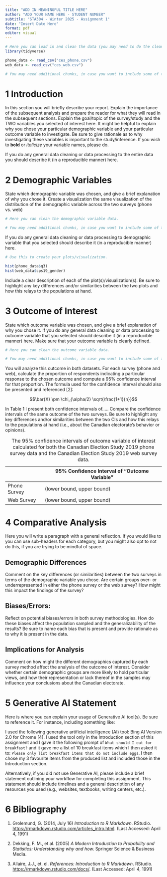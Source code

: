 ```yaml
---
title: "ADD IN MEANINGFUL TITLE HERE"
author: "ADD YOUR NAME HERE - STUDENT NUMBER"
subtitle: "STA304 - Winter 2025 - Assignment 1"
date: "Insert Date Here"
format: pdf
editor: visual
---
```


```r

# Here you can load in and clean the data (you may need to do the cleaning in a separate R script - this is up to you). 
library(tidyverse)

phone_data <- read_csv("ces_phone.csv")
web_data <- read_csv("ces_web.csv")

# You may need additional chunks, in case you want to include some of the cleaning output.

```

# 1 Introduction

In this section you will briefly describe your report. Explain the importance of the subsequent analysis and prepare the reader for what they will read in the subsequent sections. Explain the goal/topic of the survey/study and the TWO variables you selected of interest here. It might be helpful to explain why you chose your particular demographic variable and your particular outcome variable to investigate. Be sure to give rationale as to why investigating these variables is important to the study/inference. If you wish to **bold** or *italicize* your variable names, please do.

If you do any general data cleaning or data processing to the entire data you should describe it (in a reproducible manner) here.

# 2 Demographic Variables

State which demographic variable was chosen, and give a brief explanation of why you chose it. Create a visualization the same visualization of the distribution of the demographic variable across the two surveys (phone vs. web)

```r

# Here you can clean the demographic variable data. 

# You may need additional chunks, in case you want to include some of the cleaning output.

```

If you do any general data cleaning or data processing to demographic variable that you selected should describe it (in a reproducible manner) here.

```r

# Use this to create your plots/visualization. 

hist(phone_data$q3) 
hist(web_data$cps19_gender)


```

Include a clear description of each of the plot(s)/visualization(s). Be sure to highlight any key differences and/or similarities between the two plots and how this relays to the populations at hand.

# 3 Outcome of Interest

State which outcome variable was chosen, and give a brief explanation of why you chose it. If you do any general data cleaning or data processing to outcome variable that you selected should describe it (in a reproducible manner) here. Make sure that your outcome variable is clearly defined.

```r

# Here you can clean the outcome variable data. 

# You may need additional chunks, in case you want to include some of the cleaning output.

```

You will analyze this outcome in both datasets. For each survey (phone and web), calculate the proportion of respondents indicating a particular response to the chosen outcome and compute a 95% confidence interval for that proportion. The formula used for the confidence interval should also be presented and referenced \[2\]:

$$\bar{X} \pm \chi_{\alpha/2} \sqrt{\frac{1+1}{n}}$$

In Table 1 I present both confidence intervals of..... Compare the confidence intervals of the same outcome of the two surveys. Be sure to highlight any key differences and/or similarities between the two CIs and how this relays to the populations at hand (i.e., about the Canadian electorate's behavior or opinions).

|              | 95% Confidence Interval of "Outcome Variable" |
|--------------|-----------------------------------------------|
| Phone Survey | (lower bound, upper bound)                    |
| Web Survey   | (lower bound, upper bound)                    |

: The 95% confidence intervals of outcome variable of interest calculated for both the Canadian Election Study 2019 phone survey data and the Canadian Election Study 2019 web survey data.

# 4 Comparative Analysis

Here you will write a paragraph with a general reflection. If you would like to you can use sub-headers for each category, but you might also opt to not do this, if you are trying to be mindful of space.

## Demographic Differences

Comment on the key differences (or similarities) between the two surveys in terms of the demographic variable you chose. Are certain groups over- or underrepresented in either the phone survey or the web survey? How might this impact the findings of the survey?

## Biases/Errors:

Reflect on potential biases/errors in both survey methodologies. How do these biases affect the population sampled and the generalizability of the results? Be sure to name each bias that is present and provide rationale as to why it is present in the data.

## Implications for Analysis

Comment on how might the different demographics captured by each survey method affect the analysis of the outcome of interest. Consider whether certain demographic groups are more likely to hold particular views, and how their representation or lack thereof in the samples may influence your conclusions about the Canadian electorate.

# 5 Generative AI Statement

Here is where you can explain your usage of Generative AI tool(s). Be sure to reference it. For instance, including something like:

I used the following generative artificial intelligence (AI) tool: Bing AI Version 2.0 for Chrome \[4\]. I used the tool only in the Introduction section of this assignment and I gave it the following prompt of `What should I eat for breakfast?` and it gave me a list of 10 breakfast items which I then asked it to: `Please only list breakfast items that do not include eggs`. I then chose my 3 favourite items from the produced list and included those in the Introduction section.

Alternatively, if you did not use Generative AI, please include a brief statement outlining your workflow for completing this assignment. This statement should include timelines and a general description of any resources you used (e.g., websites, textbooks, writing centers, etc.).

# 6 Bibliography

1.  Grolemund, G. (2014, July 16) *Introduction to R Markdown*. RStudio. <https://rmarkdown.rstudio.com/articles_intro.html>. (Last Accessed: April 4, 1991)

2.  Dekking, F. M., et al. (2005) *A Modern Introduction to Probability and Statistics: Understanding why and how.* Springer Science & Business Media.

3.  Allaire, J.J., et. el. *References: Introduction to R Markdown*. RStudio. <https://rmarkdown.rstudio.com/docs/>. (Last Accessed: April 4, 1991)
